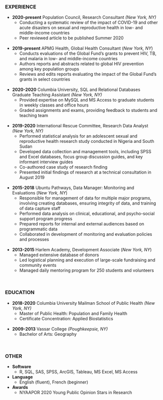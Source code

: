 
<br><br>


### EXPERIENCE

*   **2020-present**	Population Council, Research Consultant	*(New York, NY)*
    * Conducting a systematic review of the impact of COVID-19 and other acute disasters on sexual and reproductive health in low- and middle-income countries
    * Peer reviewed article to be published Summer 2020
<br><br>
*   **2019-present**	APMG Health, Global Health Consultant	(*New York, NY*)
    * Conducts evaluations of the Global Fund’s grants to prevent HIV, TB, and malaria in low- and middle-income countries
    * Authors reports and abstracts related to global HIV prevention among key population groups
    * Reviews and edits reports evaluating the impact of the Global Fund’s grants in select countries
<br><br>
*   **2020-2020**	Columbia University, SQL and Relational Databases Graduate Teaching Assistant	*(New York, NY)*
    * Provided expertise on MySQL and MS Access to graduate students in weekly classes and office hours
    * Graded assignments and exams, providing feedback to students and teaching team
<br><br>
*   **2019-2020**	International Rescue Committee, Research Data Analyst	*(New York, NY)*
    * Performed statistical analysis for an adolescent sexual and reproductive health research study conducted in Nigeria and South Sudan
    * Developed data collection and management tools, including SPSS and Excel databases, focus group discussion guides, and key informant interview guides
    * Co-authored case study of research finding
    * Presented initial findings of research at a technical consultation in August 2019
<br><br>
*   **2015-2018**	Ubuntu Pathways, Data Manager: Monitoring and Evaluations	(*New York, NY*)	    
    * Responsible for management of data for multiple major programs, involving creating databases, ensuring integrity of data, and training of data capture staff
    * Performed data analysis on clinical, educational, and psycho-social support program progress
    * Prepared reports for internal and external audiences based on programmatic data
    * Collaborated in development of monitoring and evaluation policies and processes
<br><br>
*   **2013-2015**	Harlem Academy, Development Associate	(*New York, NY*)
    * Managed extensive database of donors
    * Led logistical planning and execution of large-scale fundraising and community events
    * Managed daily mentoring program for 250 students and volunteers
    
<br>

### EDUCATION 

*   **2018-2020**	Columbia University Mailman School of Public Health	*(New York, NY)*
    * Master of Public Health: Population and Family Health
    * Certificate Concentration: Applied Biostatistics
<br><br>
*   **2009-2013**	Vassar College	*(Poughkeepsie, NY)*
    * Bachelor of Arts: Geography
    
<br>

### OTHER

*   **Software**
    * R, SQL, SAS, SPSS, ArcGIS, Tableau, MS Excel, MS Access
*   **Language**
    * English (fluent), French (beginner)
*   **Awards**
    * NYAAPOR 2020 Young Public Opinion Stars in Research